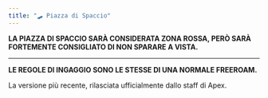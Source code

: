 ```yaml
---
title: "🛹 Piazza di Spaccio"
---
```


**LA PIAZZA DI SPACCIO SARÀ CONSIDERATA ZONA ROSSA, PERÒ SARÀ FORTEMENTE CONSIGLIATO DI NON SPARARE A VISTA.**

---

**LE REGOLE DI INGAGGIO SONO LE STESSE DI UNA NORMALE FREEROAM.**

<Update label="25/09/2025" description="v1.0.0">
  La versione più recente, rilasciata ufficialmente dallo staff di Apex.
</Update>
